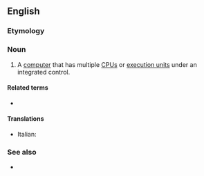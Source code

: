 ==English==

===Etymology===
{{prefix|en|multi|processor}}

===Noun===
{{en-noun}}

# {{lb|en|computer hardware}} A [[computer]] that has multiple [[CPU]]s or [[execution unit]]s under an integrated control.

====Related terms====
* {{l|en|multiprocessing}}

====Translations====
{{trans-top|computer with multiple processors}}
* Italian: {{t+|it|multielaboratore}}
{{trans-mid}}
{{trans-bottom}}

===See also===
* {{l|en|parallel processing}}